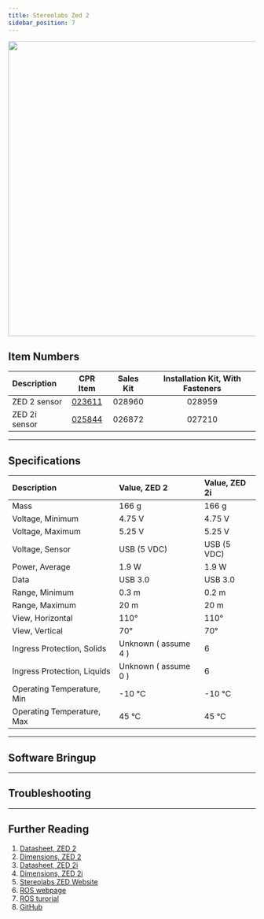 ```yaml
---
title: Stereolabs Zed 2
sidebar_position: 7
---
```



<center>
  <img
    src="/img/sensor_images/sensor_stereolabs_zed2i_1.jpg"
    width="600"
  />
</center>

## Item Numbers

| Description   |                         CPR Item                         | Sales Kit | Installation Kit, With Fasteners |
| :------------ | :------------------------------------------------------: | :-------: | :------------------------------: |
| ZED 2 sensor  | [023611](/assets/pdf/clearpath_robotics_023611-TDS1.pdf) |  028960   |              028959              |
| ZED 2i sensor | [025844](/assets/pdf/clearpath_robotics_025844-TDS1.pdf) |  026872   |              027210              |

---

## Specifications

| Description                 | Value, ZED 2         | Value, ZED 2i |
| :-------------------------- | :------------------- | :------------ |
| Mass                        | 166 g                | 166 g         |
| Voltage, Minimum            | 4.75 V               | 4.75 V        |
| Voltage, Maximum            | 5.25 V               | 5.25 V        |
| Voltage, Sensor             | USB (5 VDC)          | USB (5 VDC)   |
| Power, Average              | 1.9 W                | 1.9 W         |
| Data                        | USB 3.0              | USB 3.0       |
| Range, Minimum              | 0.3 m                | 0.2 m         |
| Range, Maximum              | 20 m                 | 20 m          |
| View, Horizontal            | 110°                 | 110°          |
| View, Vertical              | 70°                  | 70°           |
| Ingress Protection, Solids  | Unknown ( assume 4 ) | 6             |
| Ingress Protection, Liquids | Unknown ( assume 0 ) | 6             |
| Operating Temperature, Min  | -10 °C               | -10 °C        |
| Operating Temperature, Max  | 45 °C                | 45 °C         |

---

## Software Bringup

<SoftwareBringup />

---

## Troubleshooting

<Support />

---

## Further Reading

1.  [Datasheet, ZED 2](/assets/pdf/clearpath_robotics_023611-TDS1.pdf)
2.  [Dimensions, ZED 2](/assets/pdf/clearpath_robotics_023611-TDS2.pdf)
3.  [Datasheet, ZED 2i](/assets/pdf/clearpath_robotics_025844-TDS1.pdf)
4.  [Dimensions, ZED 2i](/assets/pdf/clearpath_robotics_025844-TDS2.pdf)
5.  [Stereolabs ZED Website](https://www.stereolabs.com)
6.  [ROS webpage](http://wiki.ros.org/zed-ros-wrapper)
7.  [ROS turorial](https://www.stereolabs.com/docs/ros/)
8.  [GitHub](https://github.com/stereolabs/zed-ros-wrapper)
